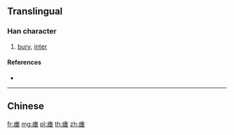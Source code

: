 {{character info/new}}
{{also|瘞}}
==Translingual==

===Han character===
{{Han char|rn=104|rad=疒|as=09|sn=14|four=|canj=KKTG}}

# [[bury]], [[inter]]

====References====
* {{Han ref|kx=0777.211|hdz=42683.150|uh=7617|ud=30231}}

----

==Chinese==
{{zh-see|瘞}}

[[fr:瘗]]
[[mg:瘗]]
[[pl:瘗]]
[[th:瘗]]
[[zh:瘗]]